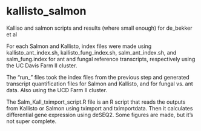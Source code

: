 # kallisto_salmon

Kalliso and salmon scripts and results (where small enough) for de_bekker et al

For each Salmon and Kallisto, index files were made using kallisto_ant_index.sh, kallisto_fung_index.sh, salm_ant_index.sh, and salm_fung.index for ant and fungal reference transcripts, respectively using the UC Davis Farm II cluster.

The "run_" files took the index files from the previous step and generated transcript quantification files for Salmon and Kallisto, and for fungal vs. ant data. Also using the UCD Farm II cluster.

The Salm_Kall_tximport_script.R file is an R script that reads the outputs from Kallisto or Salmon using tximport and tximportdata. Then it calculates differential gene expression using deSEQ2. Some figures are made, but it's not super complete.
